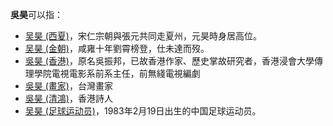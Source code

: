 '''吳昊'''可以指：
*[[吴昊_(西夏)|吴昊 (西夏)]]，宋仁宗朝與張元共同走夏州，元昊時身居高位。
*[[吴昊_(金朝)|吴昊 (金朝)]]，咸雍十年劉霄榜登，仕未達而歿。
*[[吳昊_(香港)|吳昊 (香港)]]，原名吳振邦，已故香港作家、歷史掌故研究者，香港浸會大學傳理學院電視電影系前系主任，前無綫電視編劇
*[[吳昊_(畫家)|吳昊 (畫家)]]，台灣畫家
*[[吳昊_(清鴻)|吳昊 (清鴻)]]，香港詩人
*[[吴昊_(足球运动员)|吴昊 (足球运动员)]]，1983年2月19日出生的中国足球运动员。

{{disambig|H昊|cat=二字吴姓人名消歧义}}